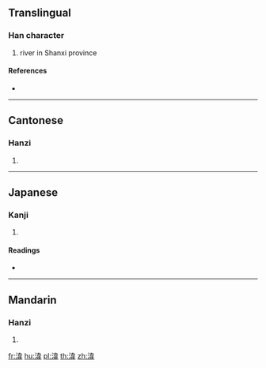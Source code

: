 ==Translingual==

===Han character===
{{Han char|rn=85|rad=水|as=09|sn=12|four=34156|canj=EDMQ}}

# river in Shanxi province

====References====
* {{Han ref|kx=0636.230|dkj=17823|dj=1043.210|hdz=31690.050|uh=6E4B|ud=28235|bh=D9F8|bd=55800}}

----

==Cantonese==

===Hanzi===
{{yue-hanzi|jyut=|y=wai4}}

# {{defn|lang=yue|sort=水09}}

----

==Japanese==

===Kanji===
{{ja-kanji|grade=|rs=水09}}

# {{defn|lang=ja|sort=水09}}

====Readings====
* {{ja-readings|on=[[い]] (i)|kun=[[めぐる]] (meguru)}}

----

==Mandarin==

===Hanzi===
{{cmn-hanzi|pin=[[wéi]] ([[wei2]])|wg=wei<sup>2</sup>}}

# {{defn|lang=cmn|sort=水09}}

[[fr:湋]]
[[hu:湋]]
[[pl:湋]]
[[th:湋]]
[[zh:湋]]